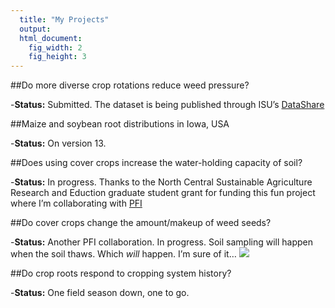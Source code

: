 ---
  title: "My Projects"
  output:
  html_document:
    fig_width: 2
    fig_height: 3
---
  
##Do more diverse crop rotations reduce weed pressure?

-**Status:** Submitted. The dataset is being published through ISU's [DataShare](http://instr.iastate.libguides.com/datashare)


##Maize and soybean root distributions in Iowa, USA

-**Status:** On version 13.  


##Does using cover crops increase the water-holding capacity of soil?

-**Status:** In progress. Thanks to the North Central Sustainable Agriculture Research and Eduction graduate student grant for funding this fun project where I'm collaborating with [PFI](https://practicalfarmers.org/)


##Do cover crops change the amount/makeup of weed seeds?

-**Status:** Another PFI collaboration. In progress. Soil sampling will happen when the soil thaws. Which *will* happen. I'm sure of it...
![](pond.png)

##Do crop roots respond to cropping system history?

-**Status:** One field season down, one to go. 